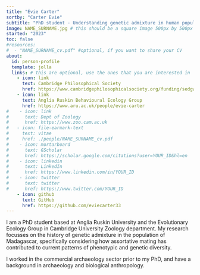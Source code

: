 ```yaml
---
title: "Evie Carter"
sortby: "Carter Evie"
subtitle: "PhD student - Understanding genetic admixture in human populations"
image: NAME_SURNAME.jpg # this should be a square image 500px by 500px (or possibly 250px by 250px???)
started: "2023"
toc: false
#resources: 
#  - "NAME_SURNAME_cv.pdf" #optional, if you want to share your CV
about:
  id: person-profile
  template: jolla
  links: # this are optional, use the ones that you are interested in
    - icon: link
      text: Cambridge Philosophical Society
      href: https://www.cambridgephilosophicalsociety.org/funding/sedgwick-studentship-profile/evie-carter
    - icon: link
      text: Anglia Ruskin Behavioural Ecology Group
      href: https://www.aru.ac.uk/people/evie-carter
#    - icon: link
#      text: Dept of Zoology
#      href: https://www.zoo.cam.ac.uk
#   - icon: file-earmark-text
#     text: vitae
#     href: ./people/NAME_SURNAME_cv.pdf
#    - icon: mortarboard
#      text: GScholar
#      href: https://scholar.google.com/citations?user=YOUR_ID&hl=en
#    - icon: linkedin
#      text: LinkedIn
#      href: https://www.linkedin.com/in/YOUR_ID
#    - icon: twitter
#      text: twitter
#      href: https://www.twitter.com/YOUR_ID
    - icon: github
      text: GitHub
      href: https://github.com/eviecarter33
---
```


:::{#person-profile}
:::


I am a PhD student based at Anglia Ruskin University and the Evolutionary Ecology Group in Cambridge University Zoology department. My research focusses on the history of genetic admixture in the population of Madagascar, specifically considering how assortative mating has contributed to current patterns of phenotypic and genetic diversity. 

I worked in the commercial archaeology sector prior to my PhD, and have a background in archaeology and biological anthropology. 

